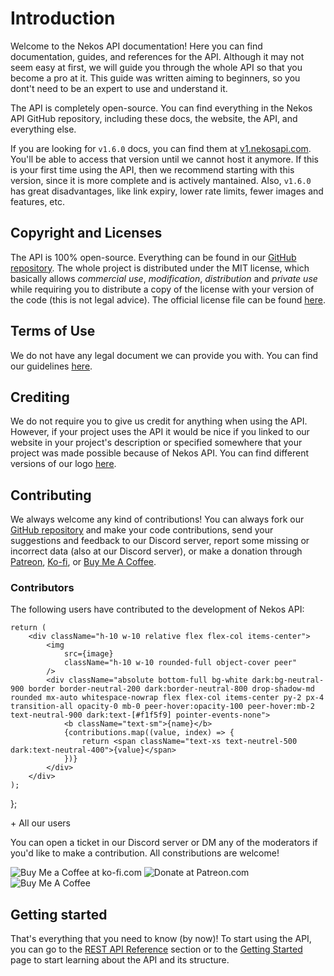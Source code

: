 
# Introduction

Welcome to the Nekos API documentation! Here you can find documentation, guides, and references for the API. Although it may not seem easy at first, we will guide you through the whole API so that you become a pro at it. This guide was written aiming to beginners, so you dont't need to be an expert to use and understand it.

The API is completely open-source. You can find everything in the Nekos API GitHub repository, including these docs, the website, the API, and everything else.

If you are looking for `v1.6.0` docs, you can find them at [v1.nekosapi.com](https://v1.nekosapi.com). You'll be able to access that version until we cannot host it anymore. If this is your first time using the API, then we recommend starting with this version, since it is more complete and is actively mantained. Also, `v1.6.0` has great disadvantages, like link expiry, lower rate limits, fewer images and features, etc.

## Copyright and Licenses

The API is 100% open-source. Everything can be found in our [GitHub repository](https://github.com/Nekos-API/Nekos-API). The whole project is distributed under the MIT license, which basically allows _commercial use_, _modification_, _distribution_ and _private use_ while requiring you to distribute a copy of the license with your version of the code (this is not legal advice). The official license file can be found [here](https://github.com/Nekos-API/Nekos-API/blob/main/LICENSE.md).

## Terms of Use

We do not have any legal document we can provide you with. You can find our guidelines [here](/docs/terms-of-use).

## Crediting

We do not require you to give us credit for anything when using the API. However, if your project uses the API it would be nice if you linked to our website in your project's description or specified somewhere that your project was made possible because of Nekos API. You can find different versions of our logo [here](/docs/branding).

## Contributing

We always welcome any kind of contributions! You can always fork our [GitHub repository](https://github.com/Nekos-API/Nekos-API) and make your code contributions, send your suggestions and feedback to our Discord server, report some missing or incorrect data (also at our Discord server), or make a donation through [Patreon](https://patreon.com/Nekidev), [Ko-fi](https://ko-fi.com/Nekidev), or [Buy Me A Coffee](https://buymeacoffee.com/Nekidev).

### Contributors

The following users have contributed to the development of Nekos API:

    return (
        <div className="h-10 w-10 relative flex flex-col items-center">
            <img
                src={image}
                className="h-10 w-10 rounded-full object-cover peer"
            />
            <div className="absolute bottom-full bg-white dark:bg-neutral-900 border border-neutral-200 dark:border-neutral-800 drop-shadow-md rounded mx-auto whitespace-nowrap flex flex-col items-center py-2 px-4 transition-all opacity-0 mb-0 peer-hover:opacity-100 peer-hover:mb-2 text-neutral-900 dark:text-[#f1f5f9] pointer-events-none">
                <b className="text-sm">{name}</b>
                {contributions.map((value, index) => {
                    return <span className="text-xs text-neutrel-500 dark:text-neutral-400">{value}</span>
                })}
            </div>
        </div>
    );
};

<div className="flex flex-row gap-4 mt-8 flex-wrap">
    <Contributor 
        image="https://avatars.githubusercontent.com/u/84998222?s=240&v=4" 
        name="Nekidev" 
        contributions={[
            "Main developer",
            "PY Library maintainer",
            "Documentation writer",
            "Discord moderator",
            "Content moderator"
        ]} />
    <Contributor
        image="https://cdn.discordapp.com/avatars/420583786053369868/6f8b93fb352414c27c66f53226688918.webp?size=240"
        name="Beyondtoshi"
        contributions={[
            "Donator"
        ]} />
    <Contributor
        image="https://cdn.discordapp.com/avatars/140788173885276160/0f70baed22edb454278bc04f6abe6f35.webp?size=240"
        name="Catalysm"
        contributions={[
            "Partner",
            "Donator",
            "JS Library maintainer"
        ]} />
    <Contributor
        image="https://cdn.nekosapi.com/uploads/user/avatar/Z7W2VBQGD5ABVF6HPARPBEZQHI.webp"
        name="Oreki"
        contributions={[
            "Partner",
            "Content moderator",
            "Image contributor",
            "Discord moderator"
        ]} />
    <Contributor
        image="https://cdn.nekosapi.com/uploads/user/avatar/ABZEW76I5RF27C5T4J6O3S3LRA.webp"
        name="pimako"
        contributions={[
            "Content moderator",
            "Image contributor",
            "Discord moderator"
        ]} />
    <Contributor
        image="https://cdn.discordapp.com/avatars/183444648360935424/5b20e3d3f7b49529c266693e8f9f1e53.webp?size=240"
        name="Vexuas"
        contributions={[
            "Donator",
        ]} />
    <Contributor
        image="https://cdn.discordapp.com/avatars/814512313084149804/a_81f9d8d2a761842a74414b4a6ad2921f.gif?size=240"
        name="SLIME"
        contributions={[
            "Deno library maintainer",
        ]} />
    <div className="text-sm text-[hsl(var(--nextra-primary-hue),100%,50%)] h-10 flex flex-col items-center justify-center">
        &plus; All our users
    </div>
</div>

You can open a ticket in our Discord server or DM any of the moderators if you'd like to make a contribution. All constributions are welcome!

<div className="mt-8 flex flex-row items-center gap-4 flex-wrap">
    <Link
        href="https://ko-fi.com/nekidev"
        className="hover:opacity-80 transition"
        target="_blank"
    >
        <img
            src="https://storage.ko-fi.com/cdn/kofi5.png?v=3"
            alt="Buy Me a Coffee at ko-fi.com"
            style={{ height: "36px" }}
        />
    </Link>
    <Link
        href="https://patreon.com/nekidev"
        className="hover:opacity-80 transition"
        target="_blank"
    >
        <img
            src="https://c5.patreon.com/external/logo/become_a_patron_button.png"
            alt="Donate at Patreon.com"
            style={{ height: "36px", borderRadius: "18px" }}
        />
    </Link>
    <Link
        href="https://www.buymeacoffee.com/nekidev"
        className="hover:opacity-80 transition"
        target="_blank"
    >
        <img
            src="https://cdn.buymeacoffee.com/buttons/v2/default-yellow.png"
            alt="Buy Me A Coffee"
            style={{ height: "36px", borderRadius: "18px" }}
        />
    </Link>
</div>

## Getting started

That's everything that you need to know (by now)! To start using the API, you can go to the [REST API Reference](/docs/rest-api/reference) section or to the [Getting Started](/docs/getting-started) page to start learning about the API and its structure.

